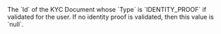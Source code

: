 <ResponseField name="ProofOfIdentity" type="string">
  The `Id` of the KYC Document whose `Type` is `IDENTITY_PROOF` if validated for the user. If no identity proof is validated, then this value is `null`.
</ResponseField>